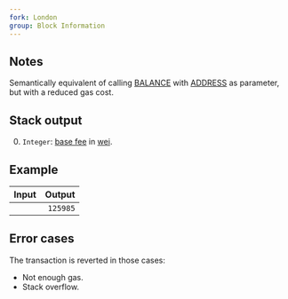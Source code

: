 ```yaml
---
fork: London
group: Block Information
---
```


## Notes

Semantically equivalent of calling [BALANCE](/#31) with [ADDRESS](/#30) as parameter, but with a reduced gas cost.

## Stack output

0. `Integer`: [base fee](https://ethereum.org/en/developers/docs/gas/#base-fee) in [wei](https://www.investopedia.com/terms/w/wei.asp).

## Example

| Input | Output |
|------:|-------:|
| | `125985` |

## Error cases

The transaction is reverted in those cases:
- Not enough gas.
- Stack overflow.
